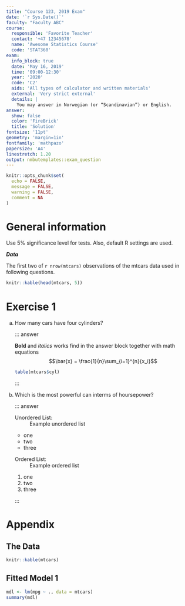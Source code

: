---
title: "Course 123, 2019 Exam"
date: '`r Sys.Date()`'
faculty: "Faculty ABC"
course:
  responsible: 'Favorite Teacher'
  contact: '+47 12345678'
  name: 'Awesome Statistics Course'
  code: 'STAT360'
exam:
  info_block: true
  date: 'May 16, 2019'
  time: '09:00-12:30'
  year: '2020'
  code: 'C2'
  aids: 'All types of calculator and written materials'
  external: 'Very strict external'
  details: |
    You may answer in Norwegian (or “Scandinavian”) or English.
answer:
  show: false
  color: 'FireBrick'
  title: 'Solution'
fontsize: '11pt'
geometry: 'margin=1in'
fontfamily: 'mathpazo'
papersize: 'A4'
linestretch: 1.20
output: nmbutemplates::exam_question
---

```{r setup, include=FALSE}
knitr::opts_chunk$set(
  echo = FALSE,
  message = FALSE,
  warning = FALSE,
  comment = NA
)
```

# General information

Use 5% significance level for tests. Also, default R settings are used.

***Data***

The first two of `r nrow(mtcars)` observations of the mtcars data used in following questions.

```{r}
knitr::kable(head(mtcars, 5))
```

# Exercise 1

a) How many cars have four cylinders?
  
    ::: answer
  
    **Bold** and _italics_ works find in the answer block together with math equations
    $$\bar{x} = \frac{1}{n}\sum_{i=1}^{n}{x_i}$$
        
    ```{r, echo = FALSE}
    table(mtcars$cyl)
    ```
    
    :::
    
b) Which is the most powerful can interms of hoursepower?
    
    ::: answer
    
    Unordered List:
    : Example unordered list
      
      - one
      - two
      - three
    
    Ordered List:
    : Example ordered list
      
      1. one
      1. two
      1. three
      
    :::

# Appendix

## The Data
```{r}
knitr::kable(mtcars)
```

## Fitted Model 1
```{r, echo = TRUE}
mdl <- lm(mpg ~ ., data = mtcars)
summary(mdl)
```

